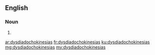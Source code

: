 ==English==

===Noun===
{{head|en|plural}}

# {{plural of|dysdiadochokinesia|lang=en}}

[[ar:dysdiadochokinesias]]
[[fr:dysdiadochokinesias]]
[[ku:dysdiadochokinesias]]
[[mg:dysdiadochokinesias]]
[[my:dysdiadochokinesias]]